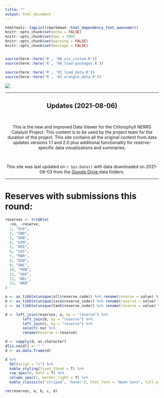 ```yaml
---
title: ""
output: html_document
---
```


```r
htmltools::tagList(rmarkdown::html_dependency_font_awesome())
knitr::opts_chunk$set(echo = FALSE)
knitr::opts_chunk$set(dpi = 300)
knitr::opts_chunk$set(warning = FALSE)
knitr::opts_chunk$set(message = FALSE)


source(here::here('R', '00_vis_custom.R'))
source(here::here('R', '00_load-packages.R'))
```

```r

source(here::here('R', '02_load_data.R'))
source(here::here('R', '03_wrangle_data.R'))

```

<!-- <div class="jumbotron"> -->
<!--   <h1 class="display-3">Refining techniques for high-frequency monitoring of chlorophyll in the NERRS</h1> -->
<!--   </div> -->

![](images/title-image.jpg)

***

<div class="jumbotron">
  <center><h2><b> Updates (2021-08-06)</h2></b> <br>
  <p>This is the new and improved Data Viewer for the Chlorophyll NERRS Catalyst Project. This content is to be used by the project team for the duration of the project. This site contains all the original content from data updates versions 1.1 and 2.0 plus additional functionality for reserve-specific data visualizations and summaries. </p> <br>
  <p> This site was last updated on `r Sys.Date()` with data downloaded on 2021-08-03 from the  <a href = "https://drive.google.com/drive/u/2/folders/1_DjiVtWL3VLHoOms8rEUhiUfbVdz83MH"> <i class="fab fa-google-drive" aria-hidden="true"></i> Google Drive </a> data folders.</p></center>
</div>

***

# Reserves with submissions this round:

```r
reserves <- tribble(
  ~no, ~reserve,
  1, "ELK",
  2, "GND",
  3, "GRB",
  4, "GTM",
  5, "HEE", 
  6, "LKS", 
  7, "MAR",
  8, "NIW",
  9, "OWC", 
  10, "PDB", 
  11, "SAP", 
  12, "WEL", 
  13, "WKB" 
)

a <- as_tibble(unique(all$reserve_code)) %>% rename(reserve = value) %>% mutate(Submission = "X")
b <- as_tibble(unique(isco$reserve_code)) %>% rename(reserve = value) %>% mutate(ISCO = 'X')
c <- as_tibble(unique(tank$reserve_code)) %>% rename(reserve = value) %>% mutate(Tank = 'X')

d <- left_join(reserves, a, by = "reserve") %>% 
        left_join(b, by = "reserve") %>% 
        left_join(c, by = "reserve") %>% 
        select(-no) %>% 
        rename(Reserve = reserve)

d <- sapply(d, as.character)
d[is.na(d)] <- " "
d <- as.data.frame(d)

d %>% 
  kbl(align = "c") %>% 
  kable_styling(fixed_thead = T) %>% 
  row_spec(0, bold = T) %>% 
  column_spec(1, border_right = T) %>% 
  kable_classic(c('striped', 'hover'), html_font = "Open Sans", full_width = F)

rm(reserves, a, b, c, d)
```

